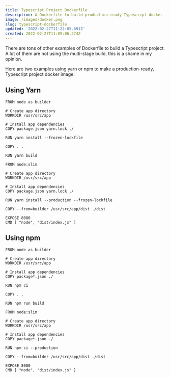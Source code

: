 ```yaml
---
title: Typescript Project Dockerfile
description: A Dockerfile to build production-ready Typescript docker image.
image: /images/docker.png
slug: typescript-dockerfile
updated: '2022-02-27T11:22:05.691Z'
created: 2022-02-27T11:09:06.274Z
---
```


There are tons of other examples of Dockerfile to build a Typescript project. A lot of them are not using the multi-stage build, this is a shame in my opinion.

Here are two examples using yarn or npm to make a production-ready, Typescript project docker image:

## Using Yarn

```dockerfile:Dockerfile
FROM node as builder

# Create app directory
WORKDIR /usr/src/app

# Install app dependencies
COPY package.json yarn.lock ./

RUN yarn install --frozen-lockfile

COPY . .

RUN yarn build

FROM node:slim

# Create app directory
WORKDIR /usr/src/app

# Install app dependencies
COPY package.json yarn.lock ./

RUN yarn install --production --frozen-lockfile

COPY --from=builder /usr/src/app/dist ./dist

EXPOSE 8080
CMD [ "node", "dist/index.js" ]
```

## Using npm

```dockerfile:Dockerfile
FROM node as builder

# Create app directory
WORKDIR /usr/src/app

# Install app dependencies
COPY package*.json ./

RUN npm ci

COPY . .

RUN npm run build

FROM node:slim

# Create app directory
WORKDIR /usr/src/app

# Install app dependencies
COPY package*.json ./

RUN npm ci --production

COPY --from=builder /usr/src/app/dist ./dist

EXPOSE 8080
CMD [ "node", "dist/index.js" ]
```
